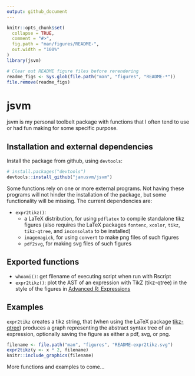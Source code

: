```yaml
---
output: github_document
---
```


<!-- README.md is generated from README.Rmd. Please edit that file -->


```r
knitr::opts_chunk$set(
  collapse = TRUE,
  comment = "#>",
  fig.path = "man/figures/README-",
  out.width = "100%"
)
library(jsvm)

# Clear out README figure files before rerendering
readme_figs <- Sys.glob(file.path("man", "figures", "README-*"))
file.remove(readme_figs)
```

# jsvm

jsvm is my personal toolbelt package with functions that I often tend to use or had fun making for some specific purpose.

## Installation and external dependencies

Install the package from github, using `devtools`:

```r
# install.packages("devtools")
devtools::install_github("janusvm/jsvm")
```

Some functions rely on one or more external programs.
Not having these programs will not hinder the installation of the package, but some functionality will be missing.
The current dependencies are:

- `expr2tikz()`:
    + a LaTeX distribution, for using `pdflatex` to compile standalone tikz figures
    (also requires the LaTeX packages `fontenc`, `xcolor`, `tikz`, `tikz-qtree`, and `inconsolata` to be installed)
    + `imagemagick`, for using `convert` to make png files of such figures
    + `pdf2svg`, for making svg files of such figures


## Exported functions

* `whoami()`: get filename of executing script when run with Rscript
* `expr2tikz()`: plot the AST of an expression with TikZ (tikz-qtree) in the style of the figures in [Advanced R: Expressions](https://adv-r.hadley.nz/expressions.html)

## Examples

`expr2tikz` creates a tikz string, that (when using the LaTeX package [tikz-qtree](https://ctan.org/pkg/tikz-qtree)) produces a graph representing the abstract syntax tree of an expression, optionally saving the figure as either a pdf, svg, or png.

```r
filename <- file.path("man", "figures", "README-expr2tikz.svg")
expr2tikz(y <- x * 2, filename)
knitr::include_graphics(filename)
```

More functions and examples to come...